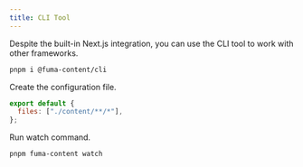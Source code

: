 ```yaml
---
title: CLI Tool
---
```


Despite the built-in Next.js integration, you can use the CLI tool to work with other frameworks.

```bash
pnpm i @fuma-content/cli
```

Create the configuration file.

```js title="fs.config.js"
export default {
  files: ["./content/**/*"],
};
```

Run watch command.

```bash
pnpm fuma-content watch
```